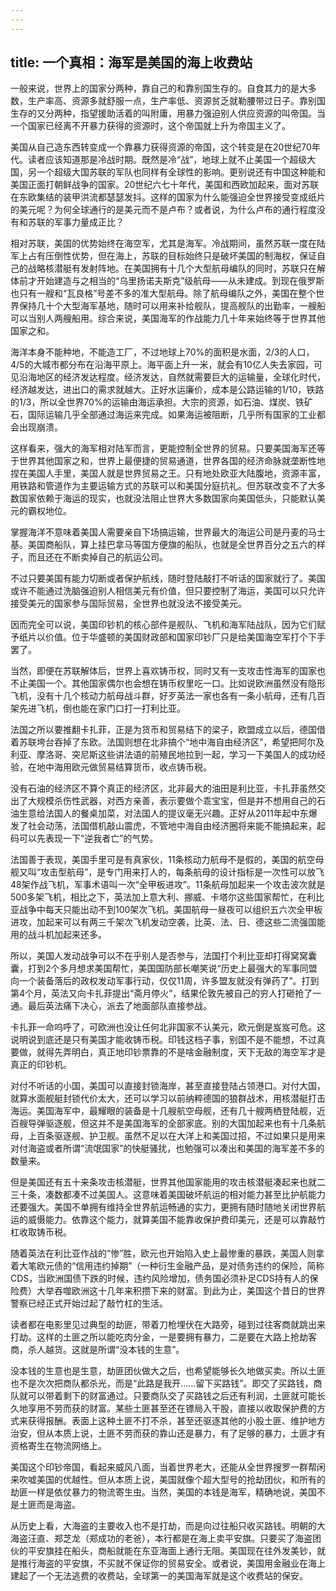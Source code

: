 ```yaml
---
---
---
```

title: 一个真相：海军是美国的海上收费站
---

一般来说，世界上的国家分两种，靠自己的和靠别国生存的。自食其力的是大多数，生产率高、资源多就舒服一点，生产率低、资源贫乏就勒腰带过日子。靠别国生存的又分两种，指望援助活着的叫附庸，用暴力强迫别人供应资源的叫帝国。当一个国家已经离不开暴力获得的资源时，这个帝国就上升为帝国主义了。

美国从自己造东西转变成一个靠暴力获得资源的帝国，这个转变是在20世纪70年代。读者应该知道那是冷战时期。既然是冷“战”，地球上就不止美国一个超级大国，另一个超级大国苏联的军队也同样有全球性的影响。更别说还有中国这种能和美国正面打朝鲜战争的国家。20世纪六七十年代，美国和西欧加起来，面对苏联在东欧集结的装甲洪流都瑟瑟发抖。这样的国家为什么能强迫全世界接受变成纸片的美元呢？为何全球通行的是美元而不是卢布？或者说，为什么卢布的通行程度没有和苏联的军事力量成正比？

相对苏联，美国的优势始终在海空军，尤其是海军。冷战期间，虽然苏联一度在陆军上占有压倒性优势，但在海上，苏联的目标始终只是破坏美国的制海权，保证自己的战略核潜艇有发射阵地。在美国拥有十几个大型航母编队的同时，苏联只在解体前才开始建造与之相当的“乌里扬诺夫斯克”级航母——从未建成。到现在俄罗斯也只有一艘和“瓦良格”号差不多的准大型航母。除了航母编队之外，美国在整个世界保持几十个大型海军基地，随时可以用来补给舰队，提高舰队的出勤率，一艘船可以当别人两艘船用。综合来说，美国海军的作战能力几十年来始终等于世界其他国家之和。

海洋本身不能种地，不能造工厂，不过地球上70%的面积是水面，2/3的人口，4/5的大城市都分布在沿海平原上。海平面上升一米，就会有10亿人失去家园，可见沿海地区的经济发达程度。经济发达，自然就需要巨大的运输量，全球化时代，经济越发达，进出口的需求就越大。正好水运廉价，成本是公路运输的1/10，铁路的1/3，所以全世界70%的运输由海运承担。大宗的资源，如石油、煤炭、铁矿石，国际运输几乎全部通过海运来完成。如果海运被阻断，几乎所有国家的工业都会出现崩溃。

这样看来，强大的海军相对陆军而言，更能控制全世界的贸易。只要美国海军还等于世界其他国家之和，世界上最便捷的贸易通道，世界各国的经济命脉就垄断性地捏在美国人手里，美国人就是世界贸易之王。只有地处欧亚大陆腹地，资源丰富，用铁路和管道作为主要运输方式的苏联可以和美国分庭抗礼。但苏联改变不了大多数国家依赖于海运的现实，也就没法阻止世界大多数国家向美国低头，只能默认美元的霸权地位。

掌握海洋不意味着美国人需要亲自下场搞运输，世界最大的海运公司是丹麦的马士基。美国商船队，算上挂巴拿马等国方便旗的船队，也就是全世界百分之五六的样子，而且还在不断卖掉自己的航运公司。

不过只要美国有能力切断或者保护航线，随时登陆敲打不听话的国家就行了。美国或许不能通过洗脑强迫别人相信美元有价值，但只要控制了海运，美国可以只允许接受美元的国家参与国际贸易，全世界也就没法不接受美元。

因而完全可以说，美国印钞机的核心部件是舰队、飞机和海军陆战队，因为它们赋予纸片以价值。位于华盛顿的美国财政部和国家印钞厂只是给美国海空军打个下手罢了。

当然，即便在苏联解体后，世界上喜欢铸币权，同时又有一支攻击性海军的国家也不止美国一个。其他国家偶尔也会想在铸币权里吃一口。比如说欧洲虽然没有隐形飞机，没有十几个核动力航母战斗群，好歹英法一家也各有一条小航母，还有几百架先进飞机，倒也能在家门口打一打利比亚。

法国之所以要推翻卡扎菲，正是为货币和贸易结下的梁子，欧盟成立以后，德国借着苏联垮台吞掉了东欧。法国则想在北非搞个“地中海自由经济区”，希望把阿尔及利亚、摩洛哥、突尼斯这些讲法语的前殖民地拉到一起，学习一下美国人的成功经验，在地中海用欧元做贸易结算货币，收点铸币税。

没有石油的经济区不算个真正的经济区，北非最大的油田是利比亚，卡扎菲虽然交出了大规模杀伤性武器，对西方亲善，表示要做个乖宝宝，但是并不想用自己的石油生意给法国人的餐桌加菜，对法国人的提议毫无兴趣。正好从2011年起中东爆发了社会动荡，法国借机敲山震虎，不管地中海自由经济圈将来能不能搞起来，起码可以先表现一下“逆我者亡”的气势。

法国善于表现，美国手里可是有真家伙，11条核动力航母不是假的，美国的航空母舰又叫“攻击型航母”，是专门用来打人的，每条航母的设计指标是一次性可以放飞48架作战飞机，军事术语叫一次“全甲板进攻”。11条航母加起来一个攻击波次就是500多架飞机，相比之下，英法加上意大利、挪威、卡塔尔这些国家帮忙，在利比亚战争中每天只能出动不到100架次飞机。美国航母一昼夜可以组织五六次全甲板进攻，加起来可以有两三千架次飞机发动空袭，比英、法、日、德这些二流强国能用的战斗机加起来还多。

所以，美国人发动战争可以不在乎别人是否参与，法国打个利比亚却打得窝窝囊囊，打到2个多月想求美国帮忙，美国国防部长嘲笑说“历史上最强大的军事同盟向一个装备落后的政权发动军事行动，仅仅11周，许多盟友就没有弹药了”。打到第4个月，英法又向卡扎菲提出“斋月停火”，结果伦敦先被自己的穷人打砸抢了一通。最后英法痛下决心，派去了地面部队直接参战。

卡扎菲一命呜呼了，可欧洲也没让任何北非国家不认美元，欧元倒是岌岌可危。这说明说到底还是只有美国才能收铸币税。印钱这档子事，别国不是不能想，不过真要做，就得先弄明白，真正地印钞票靠的不是啥金融制度，天下无敌的海空军才是真正的印钞机。

对付不听话的小国，美国可以直接封锁海岸，甚至直接登陆占领港口。对付大国，就算水面舰艇封锁代价太大，还可以学习以前纳粹德国的狼群战术，用核潜艇打击海运。美国海军中，最耀眼的装备是十几艘航空母舰，还有几十艘两栖登陆舰，近百艘导弹驱逐舰，但这并不是美国海军的全部家底。别的大国加起来也有十几条航母，上百条驱逐舰、护卫舰。虽然不足以在大洋上和美国过招，不过如果只是用来对付海盗或者所谓“流氓国家”的快艇骚扰，也勉强可以凑出和美国的海军差不多的数量来。

但是美国还有五十来条攻击核潜艇，世界其他国家能用的攻击核潜艇凑起来也就二三十条，凑数都凑不过美国人。这意味着美国破坏航运的相对能力甚至比护航能力还要强大。美国不单拥有维持全世界航运畅通的实力，更拥有随时随地关闭世界航运的威慑能力。依靠这个能力，就算美国不能靠收保护费印美元，还是可以靠敲竹杠收取铸币税。

随着英法在利比亚作战的“惨”胜，欧元也开始陷入史上最惨重的暴跌，美国人则拿着大笔欧元债的“信用违约掉期”（一种衍生金融产品，是对债务违约的保险，简称CDS，当欧洲国债下跌的时候，违约风险增加，债务国必须补足CDS持有人的保险费）大举吞噬欧洲这十几年来积攒下来的财富。到此为止，美国这个昔日的世界警察已经正式开始过起了敲竹杠的生活。

读者都在电影里见过典型的劫匪，带着刀枪埋伏在大路旁，碰到过往客商就跳出来打劫。这样的土匪之所以能吃肉分金，一是要拥有暴力，二是要在大路上抢劫客商，杀人越货。这就是所谓“没本钱的生意”。

没本钱的生意也是生意，劫匪团伙做大之后，也希望能够长久地做买卖。所以土匪也不是次次把商队都杀光，而是“此路是我开……留下买路钱”。即交了买路钱，商队就可以带着剩下的财富通过。只要商队交了买路钱之后还有利润，土匪就可能长久地享用不劳而获的财富。某些土匪甚至还在镖局入干股，直接以收取保护费的方式来获得报酬。表面上这种土匪不打不杀，甚至还驱逐其他的小股土匪、维护地方治安，但从本质上说，土匪不劳而获的靠山还是暴力，有了足够的暴力，土匪才有资格寄生在物流网络上。

美国这个印钞帝国，看起来威风八面，当着世界老大，还能从全世界搜罗一群帮闲来吹嘘美国的优越性。但从本质上说，美国就像个超大型号的抢劫团伙，和所有的劫匪一样是依仗暴力的物流寄生虫。当然，美国的本钱是海军，精确地说，美国不是土匪而是海盗。

从历史上看，大海盗的主要收入也不是打劫，而是向过往船只收买路钱。明朝的大海盗汪直、郑芝龙（郑成功的老爸），本行都是在海上卖平安旗。只要买了海盗团伙的平安旗挂在船头，商船就能在东亚海面上通行无阻。美国现在往外发美钞，就是推行海盗的平安旗，不买就不保证你的贸易安全。或者说，美国用金融业在海上建起了一个无法逃费的收费站，全球第一的美国海军就是这个收费站的保安。